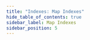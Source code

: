 ```yaml
---
title: "Indexes: Map Indexes"
hide_table_of_contents: true
sidebar_label: Map Indexes
sidebar_position: 5
---
```





<LanguageSwitcher supportedLanguages={supportedLanguages} />

<LanguageContent language="csharp">
   <MapIndexesCsharp />
</LanguageContent>

<LanguageContent language="java">
   <MapIndexesJava />
</LanguageContent>


<!---
### Indexes
- [Indexing Related Documents](../indexes/indexing-related-documents)
- [Map-Reduce Indexes](../indexes/map-reduce-indexes)
- [Creating and Deploying Indexes](../indexes/creating-and-deploying)

### Querying
- [Basics](../indexes/querying/basics)

### Studio
- [Create Map Index](../studio/database/indexes/create-map-index)


-->
